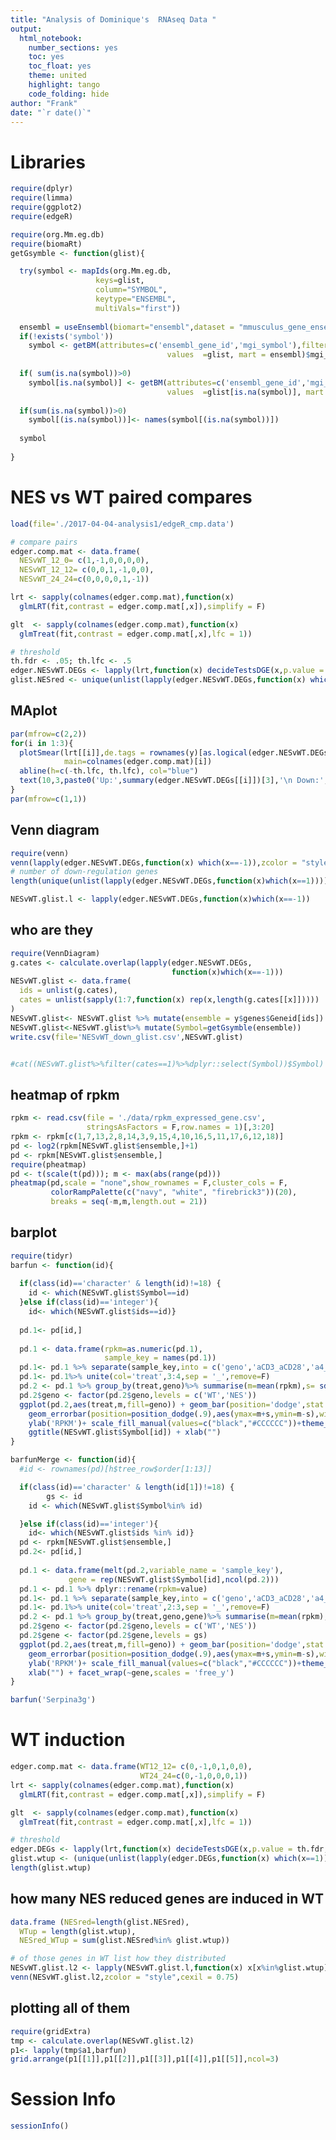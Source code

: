 ```yaml
---
title: "Analysis of Dominique's  RNAseq Data "
output: 
  html_notebook:
    number_sections: yes
    toc: yes
    toc_float: yes
    theme: united
    highlight: tango
    code_folding: hide
author: "Frank"
date: "`r date()`"
---
```

# Libraries 

```r
require(dplyr)
require(limma)
require(ggplot2)
require(edgeR)

require(org.Mm.eg.db)
require(biomaRt)
getGsymble <- function(glist){

  try(symbol <- mapIds(org.Mm.eg.db,
                   keys=glist,
                   column="SYMBOL",
                   keytype="ENSEMBL",
                   multiVals="first"))
  
  ensembl = useEnsembl(biomart="ensembl",dataset = "mmusculus_gene_ensembl")
  if(!exists('symbol'))
    symbol <- getBM(attributes=c('ensembl_gene_id','mgi_symbol'),filters = 'ensembl_gene_id',
                                   values  =glist, mart = ensembl)$mgi_symbol
  
  if( sum(is.na(symbol))>0)
    symbol[is.na(symbol)] <- getBM(attributes=c('ensembl_gene_id','mgi_symbol'),filters = 'ensembl_gene_id',
                                   values  =glist[is.na(symbol)], mart = ensembl)$mgi_symbol
  
  if(sum(is.na(symbol))>0)
    symbol[(is.na(symbol))]<- names(symbol[(is.na(symbol))])
  
  symbol
  
}


```



# NES vs WT paired compares
```r
load(file='./2017-04-04-analysis1/edgeR_cmp.data')

# compare pairs 
edger.comp.mat <- data.frame(
  NESvWT_12_0= c(1,-1,0,0,0,0),
  NESvWT_12_12= c(0,0,1,-1,0,0),
  NESvWT_24_24=c(0,0,0,0,1,-1))

lrt <- sapply(colnames(edger.comp.mat),function(x)
  glmLRT(fit,contrast = edger.comp.mat[,x]),simplify = F)

glt  <- sapply(colnames(edger.comp.mat),function(x)
  glmTreat(fit,contrast = edger.comp.mat[,x],lfc = 1))

# threshold 
th.fdr <- .05; th.lfc <- .5
edger.NESvWT.DEGs <- lapply(lrt,function(x) decideTestsDGE(x,p.value = th.fdr,lfc = th.lfc))
glist.NESred <- unique(unlist(lapply(edger.NESvWT.DEGs,function(x) which(x==-1))))


```

## MAplot 
```r
par(mfrow=c(2,2))
for(i in 1:3){
  plotSmear(lrt[[i]],de.tags = rownames(y)[as.logical(edger.NESvWT.DEGs[[i]])],
            main=colnames(edger.comp.mat)[i])
  abline(h=c(-th.lfc, th.lfc), col="blue")
  text(10,3,paste0('Up:',summary(edger.NESvWT.DEGs[[i]])[3],'\n Down:',summary(edger.NESvWT.DEGs[[i]])[1]))
}
par(mfrow=c(1,1))

```
## Venn diagram 
```r
require(venn)
venn(lapply(edger.NESvWT.DEGs,function(x) which(x==-1)),zcolor = "style",cexil = 0.75)
# number of down-regulation genes
length(unique(unlist(lapply(edger.NESvWT.DEGs,function(x)which(x==1)))))

NESvWT.glist.l <- lapply(edger.NESvWT.DEGs,function(x)which(x==-1))
```
## who are they 
```r
require(VennDiagram)
g.cates <- calculate.overlap(lapply(edger.NESvWT.DEGs,
                                    function(x)which(x==-1)))
NESvWT.glist <- data.frame(
  ids = unlist(g.cates),
  cates = unlist(sapply(1:7,function(x) rep(x,length(g.cates[[x]]))))
)
NESvWT.glist<- NESvWT.glist %>% mutate(ensemble = y$genes$Geneid[ids])
NESvWT.glist<-NESvWT.glist%>% mutate(Symbol=getGsymble(ensemble))
write.csv(file='NESvWT_down_glist.csv',NESvWT.glist)


#cat((NESvWT.glist%>%filter(cates==1)%>%dplyr::select(Symbol))$Symbol)
```

## heatmap of rpkm 
```r
rpkm <- read.csv(file = './data/rpkm_expressed_gene.csv',
                 stringsAsFactors = F,row.names = 1)[,3:20]
rpkm <- rpkm[c(1,7,13,2,8,14,3,9,15,4,10,16,5,11,17,6,12,18)]
pd <- log2(rpkm[NESvWT.glist$ensemble,]+1)
pd <- rpkm[NESvWT.glist$ensemble,]
require(pheatmap)
pd <- t(scale(t(pd))); m <- max(abs(range(pd)))
pheatmap(pd,scale = "none",show_rownames = F,cluster_cols = F,
         colorRampPalette(c("navy", "white", "firebrick3"))(20),
         breaks = seq(-m,m,length.out = 21))

```
## barplot
```r
require(tidyr)
barfun <- function(id){
  
  if(class(id)=='character' & length(id)!=18) {
    id <- which(NESvWT.glist$Symbol==id)
  }else if(class(id)=='integer'){
    id<- which(NESvWT.glist$ids==id)}
  
  pd.1<- pd[id,]
  
  pd.1 <- data.frame(rpkm=as.numeric(pd.1),
                     sample_key = names(pd.1))
  pd.1<- pd.1 %>% separate(sample_key,into = c('geno','aCD3_aCD28','a4_1BB','rep'),sep = '_')  
  pd.1<- pd.1%>% unite(col='treat',3:4,sep = '_',remove=F)
  pd.2 <- pd.1 %>% group_by(treat,geno)%>% summarise(m=mean(rpkm),s= sd(rpkm)/sqrt(length(rpkm))) # SE
  pd.2$geno <- factor(pd.2$geno,levels = c('WT','NES'))
  ggplot(pd.2,aes(treat,m,fill=geno)) + geom_bar(position='dodge',stat = 'identity',colour='black')+ 
    geom_errorbar(position=position_dodge(.9),aes(ymax=m+s,ymin=m-s),width=.2)+
    ylab('RPKM')+ scale_fill_manual(values=c("black","#CCCCCC"))+theme_bw()+
    ggtitle(NESvWT.glist$Symbol[id]) + xlab("")
}

barfunMerge <- function(id){
  #id <- rownames(pd)[h$tree_row$order[1:13]]

  if(class(id)=='character' & length(id[1])!=18) {
        gs <- id
    id <- which(NESvWT.glist$Symbol%in% id)

  }else if(class(id)=='integer'){
    id<- which(NESvWT.glist$ids %in% id)}
  pd <- rpkm[NESvWT.glist$ensemble,]
  pd.2<- pd[id,]
  
  pd.1 <- data.frame(melt(pd.2,variable_name = 'sample_key'),
             gene = rep(NESvWT.glist$Symbol[id],ncol(pd.2)))
  pd.1 <- pd.1 %>% dplyr::rename(rpkm=value)
  pd.1<- pd.1 %>% separate(sample_key,into = c('geno','aCD3_aCD28','a4_1BB','rep'),sep = '_')  
  pd.1<- pd.1%>% unite(col='treat',2:3,sep = '_',remove=F)
  pd.2 <- pd.1 %>% group_by(treat,geno,gene)%>% summarise(m=mean(rpkm),s= sd(rpkm)/sqrt(length(rpkm))) # SE
  pd.2$geno <- factor(pd.2$geno,levels = c('WT','NES'))
  pd.2$gene <- factor(pd.2$gene,levels = gs)
  ggplot(pd.2,aes(treat,m,fill=geno)) + geom_bar(position='dodge',stat = 'identity',colour='black')+ 
    geom_errorbar(position=position_dodge(.9),aes(ymax=m+s,ymin=m-s),width=.2)+
    ylab('RPKM')+ scale_fill_manual(values=c("black","#CCCCCC"))+theme_bw()+
    xlab("") + facet_wrap(~gene,scales = 'free_y')
}

barfun('Serpina3g')
```



# WT induction 
```r
edger.comp.mat <- data.frame(WT12_12= c(0,-1,0,1,0,0),
                             WT24_24=c(0,-1,0,0,0,1))
lrt <- sapply(colnames(edger.comp.mat),function(x)
  glmLRT(fit,contrast = edger.comp.mat[,x]),simplify = F)

glt  <- sapply(colnames(edger.comp.mat),function(x)
  glmTreat(fit,contrast = edger.comp.mat[,x],lfc = 1))

# threshold 
edger.DEGs <- lapply(lrt,function(x) decideTestsDGE(x,p.value = th.fdr,lfc = 1))
glist.wtup <- (unique(unlist(lapply(edger.DEGs,function(x) which(x==1)))))
length(glist.wtup)
```



## how many NES reduced genes are induced in WT
```r
data.frame (NESred=length(glist.NESred),
  WTup = length(glist.wtup),
  NESred_WTup = sum(glist.NESred%in% glist.wtup))
```
```r
# of those genes in WT list how they distributed 
NESvWT.glist.l2 <- lapply(NESvWT.glist.l,function(x) x[x%in%glist.wtup])
venn(NESvWT.glist.l2,zcolor = "style",cexil = 0.75)

```

## plotting all of them 

```r
require(gridExtra)
tmp <- calculate.overlap(NESvWT.glist.l2)
p1<- lapply(tmp$a1,barfun)
grid.arrange(p1[[1]],p1[[2]],p1[[3]],p1[[4]],p1[[5]],ncol=3)
```

# Session Info 
```r
sessionInfo() 
```


